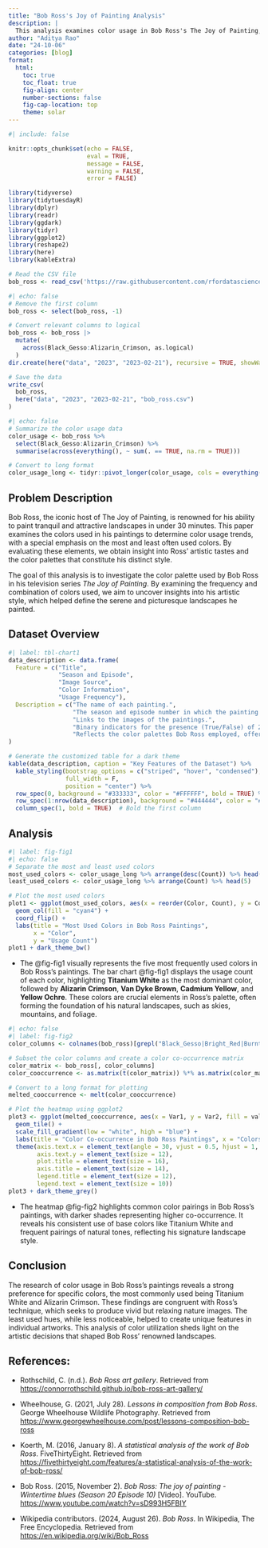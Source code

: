 ```yaml
---
title: "Bob Ross's Joy of Painting Analysis"
description: |
  This analysis examines color usage in Bob Ross's The Joy of Painting, highlighting his aesthetic choices and frequent use of a limited, serene color palette.
author: "Aditya Rao"
date: "24-10-06"
categories: [blog]
format:
  html:
    toc: true
    toc_float: true
    fig-align: center
    number-sections: false
    fig-cap-location: top
    theme: solar
---
```

```r
#| include: false

knitr::opts_chunk$set(echo = FALSE,
                      eval = TRUE,
                      message = FALSE,
                      warning = FALSE,
                      error = FALSE)
```

```r

library(tidyverse)
library(tidytuesdayR)
library(dplyr)
library(readr)
library(ggdark)
library(tidyr)
library(ggplot2)
library(reshape2)
library(here)
library(kableExtra)
```

```r
# Read the CSV file
bob_ross <- read_csv('https://raw.githubusercontent.com/rfordatascience/tidytuesday/master/data/2023/2023-02-21/bob_ross.csv')
```
```r
#| echo: false
# Remove the first column
bob_ross <- select(bob_ross, -1)

# Convert relevant columns to logical
bob_ross <- bob_ross |> 
  mutate(
    across(Black_Gesso:Alizarin_Crimson, as.logical)
  )
dir.create(here("data", "2023", "2023-02-21"), recursive = TRUE, showWarnings = FALSE)

# Save the data
write_csv(
  bob_ross,
  here("data", "2023", "2023-02-21", "bob_ross.csv")
)
```

```r
#| echo: false
# Summarize the color usage data
color_usage <- bob_ross %>%
  select(Black_Gesso:Alizarin_Crimson) %>%
  summarise(across(everything(), ~ sum(. == TRUE, na.rm = TRUE)))

# Convert to long format
color_usage_long <- tidyr::pivot_longer(color_usage, cols = everything(), names_to = "Color", values_to = "Count")
```

## Problem Description

Bob Ross, the iconic host of The Joy of Painting, is renowned for his ability to paint tranquil and attractive landscapes in under 30 minutes. This paper examines the colors used in his paintings to determine color usage trends, with a special emphasis on the most and least often used colors. By evaluating these elements, we obtain insight into Ross' artistic tastes and the color palettes that constitute his distinct style.

The goal of this analysis is to investigate the color palette used by Bob Ross in his television series *The Joy of Painting*. By examining the frequency and combination of colors used, we aim to uncover insights into his artistic style, which helped define the serene and picturesque landscapes he painted.

## Dataset Overview

```r
#| label: tbl-chart1
data_description <- data.frame(
  Feature = c("Title", 
              "Season and Episode", 
              "Image Source", 
              "Color Information", 
              "Usage Frequency"),
  Description = c("The name of each painting.",
                  "The season and episode number in which the painting was featured.",
                  "Links to the images of the paintings.",
                  "Binary indicators for the presence (True/False) of 22 specific colors across the paintings, including Titanium White, Alizarin Crimson, Van Dyke Brown, etc.",
                  "Reflects the color palettes Bob Ross employed, offering insights into his artistic choices and recurring themes.")
)

# Generate the customized table for a dark theme
kable(data_description, caption = "Key Features of the Dataset") %>%
  kable_styling(bootstrap_options = c("striped", "hover", "condensed"), 
                full_width = F, 
                position = "center") %>%
  row_spec(0, background = "#333333", color = "#FFFFFF", bold = TRUE) %>%  # Header row dark background
  row_spec(1:nrow(data_description), background = "#444444", color = "#FFFFFF") %>%  # Data rows
  column_spec(1, bold = TRUE)  # Bold the first column
```

## Analysis
```r
#| label: fig-fig1
#| echo: false
# Separate the most and least used colors
most_used_colors <- color_usage_long %>% arrange(desc(Count)) %>% head(5)
least_used_colors <- color_usage_long %>% arrange(Count) %>% head(5)

# Plot the most used colors
plot1 <- ggplot(most_used_colors, aes(x = reorder(Color, Count), y = Count)) +
  geom_col(fill = "cyan4") +
  coord_flip() +
  labs(title = "Most Used Colors in Bob Ross Paintings",
       x = "Color",
       y = "Usage Count") 
plot1 + dark_theme_bw()
```

-   The @fig-fig1 visually represents the five most frequently used colors in Bob Ross's paintings. The bar chart @fig-fig1 displays the usage count of each color, highlighting **Titanium White** as the most dominant color, followed by **Alizarin Crimson**, **Van Dyke Brown**, **Cadmium Yellow**, and **Yellow Ochre**. These colors are crucial elements in Ross’s palette, often forming the foundation of his natural landscapes, such as skies, mountains, and foliage.

```r
#| echo: false
#| label: fig-fig2
color_columns <- colnames(bob_ross)[grepl("Black_Gesso|Bright_Red|Burnt_Umber|Cadmium_Yellow|Dark_Sienna|Indian_Red|Indian_Yellow|Liquid_Black|Liquid_Clear|Midnight_Black|Phthalo_Blue|Phthalo_Green|Prussian_Blue|Sap_Green|Titanium_White|Van_Dyke_Brown|Yellow_Ochre|Alizarin_Crimson", colnames(bob_ross))]

# Subset the color columns and create a color co-occurrence matrix
color_matrix <- bob_ross[, color_columns]
color_cooccurrence <- as.matrix(t(color_matrix)) %*% as.matrix(color_matrix)

# Convert to a long format for plotting
melted_cooccurrence <- melt(color_cooccurrence)

# Plot the heatmap using ggplot2
plot3 <- ggplot(melted_cooccurrence, aes(x = Var1, y = Var2, fill = value)) +
  geom_tile() +
  scale_fill_gradient(low = "white", high = "blue") +
  labs(title = "Color Co-occurrence in Bob Ross Paintings", x = "Colors", y = "Colors") +
  theme(axis.text.x = element_text(angle = 30, vjust = 0.5, hjust = 1, size = 12),
        axis.text.y = element_text(size = 12),
        plot.title = element_text(size = 16),
        axis.title = element_text(size = 14),
        legend.title = element_text(size = 12),
        legend.text = element_text(size = 10))
plot3 + dark_theme_grey()
```

- The heatmap @fig-fig2 highlights common color pairings in Bob Ross's paintings, with darker shades representing higher co-occurrence. It reveals his consistent use of base colors like Titanium White and frequent pairings of natural tones, reflecting his signature landscape style.

## Conclusion
The research of color usage in Bob Ross's paintings reveals a strong preference for specific colors, the most commonly used being Titanium White and Alizarin Crimson. These findings are congruent with Ross's technique, which seeks to produce vivid but relaxing nature images. The least used hues, while less noticeable, helped to create unique features in individual artworks. This analysis of color utilization sheds light on the artistic decisions that shaped Bob Ross' renowned landscapes.

## References:

-   Rothschild, C. (n.d.). *Bob Ross art gallery*. Retrieved from <https://connorrothschild.github.io/bob-ross-art-gallery/>

-   Wheelhouse, G. (2021, July 28). *Lessons in composition from Bob Ross*. George Wheelhouse Wildlife Photography. Retrieved from <https://www.georgewheelhouse.com/post/lessons-composition-bob-ross>

-   Koerth, M. (2016, January 8). *A statistical analysis of the work of Bob Ross*. FiveThirtyEight. Retrieved from <https://fivethirtyeight.com/features/a-statistical-analysis-of-the-work-of-bob-ross/>

-   Bob Ross. (2015, November 2). *Bob Ross: The joy of painting - Wintertime blues (Season 20 Episode 10)* \[Video\]. YouTube. <https://www.youtube.com/watch?v=sD993H5FBIY>

-   Wikipedia contributors. (2024, August 26). *Bob Ross*. In Wikipedia, The Free Encyclopedia. Retrieved from <https://en.wikipedia.org/wiki/Bob_Ross>



